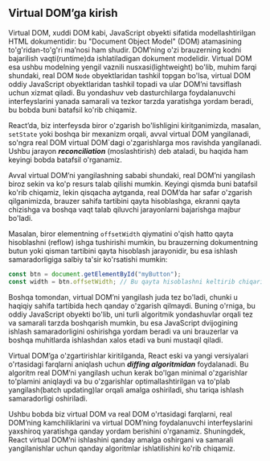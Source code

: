 ## Virtual DOM’ga kirish

Virtual DOM, xuddi DOM kabi, JavaScript obyekti sifatida modellashtirilgan HTML dokumentidir: bu "Document Object Model" (DOM) atamasining to'g'ridan-to'g'ri ma’nosi ham shudir. DOM’ning o'zi brauzerning kodni bajarilish vaqti(runtime)da ishlatiladigan dokument modelidir. Virtual DOM esa ushbu modelning yengil vaznili nusxasi(lightweight) bo'lib, muhim farqi shundaki, real DOM `Node` obyektlaridan tashkil topgan bo'lsa, virtual DOM oddiy JavaScript obyektlaridan tashkil topadi va ular DOM’ni tavsiflash uchun xizmat qiladi. Bu yondashuv veb dasturchilarga foydalanuvchi interfeyslarini yanada samarali va tezkor tarzda yaratishga yordam beradi, bu bobda buni batafsil ko'rib chiqamiz.

React’da, biz interfeysda biror o'zgarish bo'lishligini kiritganimizda, masalan, `setState` yoki boshqa bir mexanizm orqali, avval virtual DOM yangilanadi, so'ngra real DOM virtual DOM`dagi o'zgarishlarga mos ravishda yangilanadi. Ushbu jarayon ***reconciliation*** (moslashtirish) deb ataladi, bu haqida ham keyingi bobda batafsil o'rganamiz.

Avval virtual DOM’ni yangilashning sababi shundaki, real DOM’ni yangilash biroz sekin va ko'p resurs talab qilishi mumkin. Keyingi qismda buni batafsil ko'rib chiqamiz, lekin qisqacha aytganda, real DOM’da har safar o'zgarish qilganimizda, brauzer sahifa tartibini qayta hisoblashga, ekranni qayta chizishga va boshqa vaqt talab qiluvchi jarayonlarni bajarishga majbur bo'ladi.

Masalan, biror elementning `offsetWidth` qiymatini o'qish hatto qayta hisoblashni (reflow) ishga tushirishi mumkin, bu brauzerning dokumentning butun yoki qisman tartibini qayta hisoblash jarayonidir, bu esa ishlash samaradorligiga salbiy ta'sir ko'rsatishi mumkin:
``` js copy
const btn = document.getElementById("myButton");
const width = btn.offsetWidth; // Bu qayta hisoblashni keltirib chiqarishi mumkin
```

Boshqa tomondan, virtual DOM’ni yangilash juda tez bo'ladi, chunki u haqiqiy sahifa tartibida hech qanday o'zgarish qilmaydi. Buning o'rniga, bu oddiy JavaScript obyekti bo'lib, uni turli algoritmik yondashuvlar orqali tez va samarali tarzda boshqarish mumkin, bu esa JavaScript dvijogining ishlash samaradorligini oshirishga yordam beradi va uni brauzerlar va boshqa muhitlarda ishlashdan xalos etadi va buni mustaqil qiladi.

Virtual DOM’ga o'zgartirishlar kiritilganda, React eski va yangi versiyalari o'rtasidagi farqlarni aniqlash uchun ***diffing algoritmidan*** foydalanadi. Bu algoritm real DOM’ni yangilash uchun kerak bo'lgan minimal o'zgarishlar to'plamini aniqlaydi va bu o'zgarishlar optimallashtirilgan va to'plab yangilash(batch updating)lar orqali amalga oshiriladi, shu tariqa ishlash samaradorligi oshiriladi.

Ushbu bobda biz virtual DOM va real DOM o'rtasidagi farqlarni, real DOM’ning kamchiliklarini va virtual DOM’ning foydalanuvchi interfeyslarini yaxshiroq yaratishga qanday yordam berishini o'rganamiz. Shuningdek, React virtual DOM’ni ishlashini qanday amalga oshirgani va samarali yangilanishlar uchun qanday algoritmlar ishlatilishini ko'rib chiqamiz.